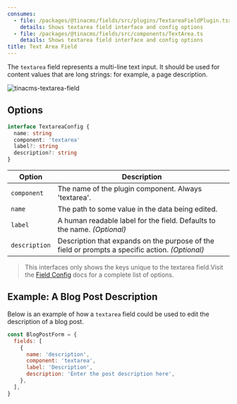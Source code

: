 ```yaml
---
consumes:
  - file: /packages/@tinacms/fields/src/plugins/TextareaFieldPlugin.tsx
    details: Shows textarea field interface and config options
  - file: /packages/@tinacms/fields/src/components/TextArea.ts
    details: Shows textarea field interface and config options
title: Text Area Field
---
```


<WarningCallout body="This is an advanced-use feature, and likely not something you'll need to configure. What you probably want is the content types reference!" />

The `textarea` field represents a multi-line text input. It should be used for content values that are long strings: for example, a page description.

![tinacms-textarea-field](/img/fields/textarea.png)

## Options

```typescript
interface TextareaConfig {
  name: string
  component: 'textarea'
  label?: string
  description?: string
}
```

| Option        | Description                                                                                     |
| ------------- | ----------------------------------------------------------------------------------------------- |
| `component`   | The name of the plugin component. Always 'textarea'.                                            |
| `name`        | The path to some value in the data being edited.                                                |
| `label`       | A human readable label for the field. Defaults to the name. *(Optional)*                        |
| `description` | Description that expands on the purpose of the field or prompts a specific action. *(Optional)* |

> This interfaces only shows the keys unique to the textarea field.Visit the [Field Config](https://tina.io/docs/extending-tina/custom-field-components/#default-field-plugins "custom field link") docs for a complete list of options.

## Example: A Blog Post Description

Below is an example of how a `textarea` field could be used to edit the description of a blog post.

```javascript
const BlogPostForm = {
  fields: [
    {
      name: 'description',
      component: 'textarea',
      label: 'Description',
      description: 'Enter the post description here',
    },
  ],
}
```
